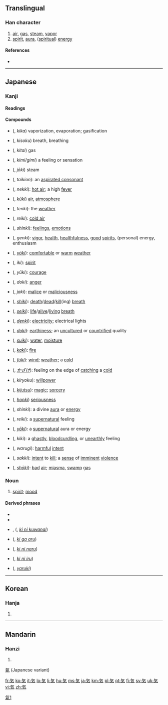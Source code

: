 ==Translingual==

===Han character===
{{Han char|rn=84|rad=气|as=02|sn=6|four=|canj=人弓大 (ONK)|ids=⿹[[气]][[㐅]]}}

# [[air]], [[gas]], [[steam]], [[vapor]]
# [[spirit]], [[aura]], ([[spiritual]]) [[energy]]

====References====
* {{Han ref|kx=0599.041|dkj=17046|dj=0990.170|hdz=32010.031|uh=6C17|ud=27671}}

[[Category:CJKV characters simplified differently in Japan and China|氣1]]

----

==Japanese==
{{wikipedia|lang=ja}}
{{rfc|compounds section needs lots of attention}}

===Kanji===
{{ja-kanji|grade=1|rs=气02|style=s|kyu=氣}}

====Readings====
{{ja-readings
|on={{l|ja|き}} (ki), {{l|ja|け}} (ke)
|kun={{l|ja|いき}} (iki)
}}

====Compounds====
{{top3}}
* {{l|ja|気化}} ({{l|ja|きか}}, ''kika'') vaporization, evaporation; gasification
* {{l|ja|気息}} ({{l|ja|きそく}}, ''kisoku'') breath, breathing
* {{l|ja|気体}} ({{l|ja|きたい}}, ''kitai'') gas
* {{l|ja|気味}} ({{l|ja|きみ/ぎみ}}, ''kimi/gimi'') a feeling or sensation
* {{l|ja|蒸気}} ({{l|ja|じょうき}}, ''jōki'') steam
* {{l|ja|帯気音}} ({{l|ja|たいきおん}}, ''taikion''): an [[aspirated consonant]]
* {{l|ja|熱気}} ({{l|ja|ねっき}}, ''nekki''): [[hot air]]; a high [[fever]]
* {{l|ja|空気}} ({{l|ja|くうき}}, ''kūki'') [[air]], [[atmosphere]]
* {{l|ja|天気}} ({{l|ja|てんき}}, ''tenki''): the [[weather]]
* {{l|ja|冷気}} ({{l|ja|れいき}}, ''reiki''): [[cold air]]
* {{l|ja|心気}} ({{l|ja|しんき}}, ''shinki''): [[feeling]]s, [[emotion]]s
* {{l|ja|元気}} ({{l|ja|げんき}}, ''genki''): [[vigor]], [[health]], [[healthfulness]], [[good]] [[spirits]], (personal) energy, enthusiasm
* {{l|ja|陽気}} ({{l|ja|ようき}}, ''[[yōki]]''): [[comfortable]] or [[warm]] [[weather]]
* {{l|ja|意気}} ({{l|ja|いき}}, ''iki''): [[spirit]]
{{mid3}}
* {{l|ja|勇気}} ({{l|ja|ゆうき}}, ''yūki''): [[courage]]
* {{l|ja|怒気}} ({{l|ja|どき}}, ''doki''): [[anger]]
* {{l|ja|邪気}} ({{l|ja|じゃき}}, ''jaki''): [[malice]] or [[maliciousness]]
* {{l|ja|死気}} ({{l|ja|しき}}, ''[[shiki]]''): [[death]]/[[dead]]/[[kill]](ing) [[breath]]
* {{l|ja|生気}} ({{l|ja|せいき}}, ''[[seiki]]''): [[life]]/[[alive]]/[[living]] [[breath]]
* {{l|ja|電気}} ({{l|ja|でんき}}, ''[[denki]]''): [[electricity]]; electrical lights
* {{l|ja|土気}} ({{l|ja|どき}}, ''[[doki]]''): [[earthiness]]; an [[uncultured]] or [[countrified]] quality
* {{l|ja|水気}} ({{l|ja|すいき}}, ''[[suiki]]''): [[water]], [[moisture]]
* {{l|ja|火気}} ({{l|ja|かき}}, ''[[kaki]]''): [[fire]]
* {{l|ja|風気}} ({{l|ja|ふうき}}, ''[[fūki]]''): [[wind]]; [[weather]]; a [[cold]]
* {{l|ja|風気}} ({{l|ja|かざけ}}, ''[[かざけ]]''): feeling on the edge of [[catching]] a [[cold]]

{{mid3}}
* {{l|ja|気力}} ({{l|ja|きりょく}}, ''kiryoku''): [[willpower]]
* {{l|ja|気術}} ({{l|ja|きじゅつ}}, ''[[kijutsu]]''): [[magic]]; [[sorcery]]
* {{l|ja|本気}} ({{l|ja|ほんき}}, ''[[honki]]'') [[seriousness]]
* {{l|ja|神気}} ({{l|ja|しんき}}, ''shinki''): a divine [[aura]] or [[energy]]
* {{l|ja|霊気}} ({{l|ja|れいき}}, ''reiki''): a [[supernatural]] feeling
* {{l|ja|妖気}} ({{l|ja|ようき}}, ''[[yoki|yōki]]''): a [[supernatural]] aura or energy
* {{l|ja|鬼気}} ({{l|ja|きき}}, ''kiki''): a [[ghastly]], [[bloodcurdling]], or [[unearthly]] feeling
* {{l|ja|悪気}} ({{l|ja|わるぎ}}, ''warugi''): [[harmful]] [[intent]]
* {{l|ja|殺気}} ({{l|ja|さっき}}, ''sakki''): [[intent]] to [[kill]]; a [[sense]] of [[imminent]] [[violence]]
* {{l|ja|沼気}} ({{l|ja|しょうき}}, ''[[shōki]]''): [[bad]] [[air]]; [[miasma]], [[swamp]] [[gas]]
{{bottom}}

===Noun===
{{ja-noun|k|hira=き|rom=ki}}

# [[spirit]]; [[mood]]

====Derived phrases====
* {{l|ja|気がする}}
* {{l|ja|気を付けて}}
* {{l|ja|気に食わない}}, {{l|ja|気にくわない}} ({{l|ja|きにくわない}}, ''[[ki ni kuwanai]]'')
* {{l|ja|気がある}} ({{l|ja|きがある}}, ''[[ki ga aru]]'')
* {{l|ja|気になる}} ({{l|ja|きになる}}, ''[[ki ni naru]]'')
* {{l|ja|気に入る}} ({{l|ja|きにいる}}, ''[[ki ni iru]]'')
* {{l|ja|やる気}} ({{l|ja|やるき}}, ''[[yaruki]]'')

----

==Korean==

===Hanja===
{{ko-hanja|hangeul=기|eumhun=기운|rv=gi|mr=ki|y=ki}}

# {{defn|lang=ko|sort=气02}}

----

==Mandarin==

===Hanzi===
{{cmn-hanzi|pin=[[qì]] ([[qi4]])|wg=ch'i<sup>4</sup>}}

# {{defn|lang=cmn|sort=气02}}
[[氣]] (Japanese variant)

[[fr:気]]
[[ko:気]]
[[it:気]]
[[lo:気]]
[[li:気]]
[[hu:気]]
[[ms:気]]
[[ja:気]]
[[km:気]]
[[pl:気]]
[[pt:気]]
[[fi:気]]
[[sv:気]]
[[uk:気]]
[[vi:気]]
[[zh:気]]